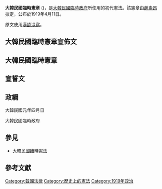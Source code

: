 '''大韓民國臨時憲章''' ({{lang|ko|대한민국 임시 헌장}})，是[[大韓民國臨時政府|大韓民國臨時政府]]所使用的初代憲法。該憲章由[[趙素昂|趙素昂]]拟定，公布於1919年4月11日。

原文使用[[漢諺混寫|漢諺混寫]]。

== 大韓民國臨時憲章宣佈文 ==
{{lang|ko|神人一致로 中外協應하야 漢城에 起義한지 三十有日에 平和的 獨立을 三百餘州에 光復하고 國民의 信任으로 完全히 다시 組織한 臨時政府는 恒久完全한 自主獨立의 福利로 我子孫黎民에 世傳키 爲하여 臨時議政院의 決議로 臨時憲章을 宣布하노라。}}

== 大韓民國臨時憲章 ==
{{lang|ko|
*第一條 大韓民國은 民主共和制로 함。
*第二條 大韓民國은 臨時政府가 臨時議政院의 決議에 依하야 此를 統治함。
*第三條 大韓民國의 人民은 男女 貴賤 及 貧富의 階級이 無하고 一切 平等임。
*第四條 大韓民國의 人民은 信敎 言論 著作 出版 結社 集會 信書 住所 移轉 身體 及 所有의 自由를 享有함。
*第五條 大韓民國의 人民으로 公民 資格이 有한 者는 選擧權 及 被選擧權이 有함。
*第六條 大韓民國의 人民은 敎育 納稅 及 兵役의 義務가 有함。
*第七條 大韓民國은 神의 意思에 依하여 建國한 精神을 世界에 發揮하며 進하야 人類의 文化 及 平和에 貢獻하기 위하야 國際聯盟에 加入함。
*第八條 大韓民國은 舊皇室을 優待함。
*第九條 生命刑 身體刑 及 公娼制를 全廢함。
*第十條 臨時政府는 國土恢復後 滿一個年內에 國會를 召集함。

*大韓民國元年四月日

:臨時議政院 [[議長|議長]] [[李東寧|李東寧]]

:臨時政府 [[國務總理|國務總理]] [[李承晩|李承晩]]

:內務總長 [[安昌浩|安昌浩]]

:外務總長 [[金奎植|金奎植]]

:法務總長 [[李始榮|李始榮]]

:財務總長 [[崔在亨|崔在亨]]

:軍務總長 [[李東輝|李東輝]]

:交通總長 [[文昌範|文昌範]]}}

== 宣誓文 ==
{{lang|ko|尊敬하고 敬愛하는 我二千萬 同胞 國民이여, 民國 元年 三月一日 我 大韓民族이 獨立宣言함으로부터 男과 女와 老와 少와 모든 階級과 모든 宗派를 勿論하고 一致코 團結하야 東洋의 獨逸인 日本의 非人道的 暴行下에 極히 公明하게 極히 忍辱하게 我 民族의 獨立과 自由를 渴望하는 思와 正義와 人道를 愛好하는 國民性을 表現한지라 今에 世界의 同情이 翕然히 我 集中하였도다. 此時를 當하야 本政府一全國民의 委任을 受하야 組織되었나니 本政府一全國民으로 더불어 專心코 戮力하야 臨時憲法과 國際道德의 命하는바를 遵守하야 國土 光復과 邦基確固의 大使命을 課하기를 玆에 宣言하노라. 國民 同胞이여 奮起할지어다. 우리의 流하는 一適의 血이 子孫萬代의 自由와 福樂의 價이요 神의 國의 建設의 貴한 基礎이니라. 우리의 人道一마침내 日本의 野蠻을 敎化할지요 우리의 正義一마침내 日本의 暴力을 勝할지니 同胞여 起하야 最後의 一人까지 鬪爭할지어다.}}

== 政綱 ==
{{lang|ko|民族平等 國家平等 及 人類平等의 大義를 宣傳함.外國人의 生命財産을 保護함.一切 政治犯人을 特赦함.外國에 對한 權利義務는 民國政府와 締結하는 條約에 一依함.絶對獨立을 誓圖함.臨時政府의 法令을 違越하는 者는 適으로 認함.}}

大韓民國元年四月日

大韓民國臨時政府

==參見==
* [[韓國臨時憲法|大韓民國臨時憲法]]

==參考文獻==
[[Category:韓國法律|Category:韓國法律]]
[[Category:歷史上的憲法|Category:歷史上的憲法]]
[[Category:1919年政治|Category:1919年政治]]